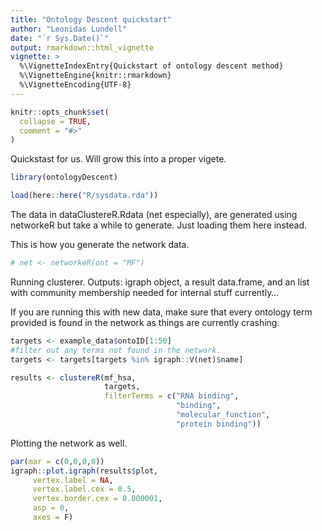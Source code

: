 ```yaml
---
title: "Ontology Descent quickstart"
author: "Leonidas Lundell"
date: "`r Sys.Date()`"
output: rmarkdown::html_vignette
vignette: >
  %\VignetteIndexEntry{Quickstart of ontology descent method}
  %\VignetteEngine{knitr::rmarkdown}
  %\VignetteEncoding{UTF-8}
---
```


```r
knitr::opts_chunk$set(
  collapse = TRUE,
  comment = "#>"
)
```

Quickstast for us. Will grow this into a proper vigete.

```r
library(ontologyDescent)

load(here::here("R/sysdata.rda"))
```

The data in dataClustereR.Rdata (net especially), are generated using networkeR but take a while to generate. Just loading them here instead.

This is how you generate the network data.

```r
# net <- networkeR(ont = "MF")
```

Running clusterer. Outputs: igraph object, a result data.frame, and an list with community membership needed for internal stuff currently...

If you are running this with new data, make sure that every ontology term provided is found in the network as things are currently crashing.

```r
targets <- example_data$ontoID[1:50]
#filter out any terms not found in the network.
targets <- targets[targets %in% igraph::V(net)$name]

results <- clustereR(mf_hsa, 
                     targets, 
                     filterTerms = c("RNA binding",
                                     "binding",
                                     "molecular_function",
                                     "protein binding"))
```

Plotting the network as well.

```r
par(mar = c(0,0,0,0))
igraph::plot.igraph(results$plot,
     vertex.label = NA,
     vertex.label.cex = 0.5,
     vertex.border.cex = 0.000001,
     asp = 0,
     axes = F)

```

